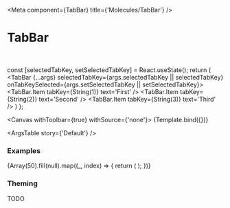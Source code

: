 

<Meta
  component={TabBar}
  title={'Molecules/TabBar'}
/>

# TabBar

<br/>

  const [selectedTabKey, setSelectedTabKey] = React.useState();
  return (
    <TabBar {...args} selectedTabKey={args.selectedTabKey || selectedTabKey} onTabKeySelected={args.setSelectedTabKey || setSelectedTabKey}>
      <TabBar.Item tabKey={String(1)} text='First' />
      <TabBar.Item tabKey={String(2)} text='Second' />
      <TabBar.Item tabKey={String(3)} text='Third' />
    </TabBar>
  )
};

<Canvas withToolbar={true} withSource={'none'}>
  <Story name='Default' args={{}}>
    {Template.bind({})}
  </Story>
</Canvas>

<ArgsTable story={'Default'} />

### Examples

<Canvas>
  <Story name='Content Alignment'>
    <TabBar contentAlignment={Alignment.Start} isFullWidth={false}>
      <TabBar.Item tabKey={String(1)} text='First' />
      <TabBar.Item tabKey={String(2)} text='Second' />
    </TabBar>
    <TabBar contentAlignment={Alignment.Center} isFullWidth={false}>
      <TabBar.Item tabKey={String(1)} text='First' />
      <TabBar.Item tabKey={String(2)} text='Second' />
    </TabBar>
    <TabBar contentAlignment={Alignment.End} isFullWidth={false}>
      <TabBar.Item tabKey={String(1)} text='First' />
      <TabBar.Item tabKey={String(2)} text='Second' />
    </TabBar>
  </Story>
</Canvas>

<Canvas>
  <Story name='Full width'>
    <TabBar isFullWidth={true}>
      <TabBar.Item tabKey={String(1)} text='First' />
      <TabBar.Item tabKey={String(2)} text='Second' />
      <TabBar.Item tabKey={String(3)} text='Third' />
    </TabBar>
  </Story>
</Canvas>

<Canvas>
  <Story name='Full width with long text'>
    <TabBar isFullWidth={true}>
      <TabBar.Item tabKey={String(1)} text='First' />
      <TabBar.Item tabKey={String(2)} text='Second one is super long. I mean super, duper, extra long! Oh yeah, I really mean super alifragislistexpialodicious-ly long!' />
      <TabBar.Item tabKey={String(3)} text='Third' />
    </TabBar>
  </Story>
</Canvas>

<Canvas>
  <Story name='Long text'>
    <TabBar isFullWidth={false}>
      <TabBar.Item tabKey={String(1)} text='First' />
      <TabBar.Item tabKey={String(2)} text='Second one is super long. I mean super, duper, extra long! Oh yeah, I really mean super alifragislistexpialodicious-ly long!' />
      <TabBar.Item tabKey={String(3)} text='Third' />
    </TabBar>
  </Story>
</Canvas>

<Canvas>
  <Story name='Too many'>
    <TabBar>
      {Array(50).fill(null).map((_, index) => {
        return (
          <TabBar.Item key={index} tabKey={String(index)} text={`Tab ${index}`} />
        );
      })}
    </TabBar>
  </Story>
</Canvas>

### Theming

TODO
